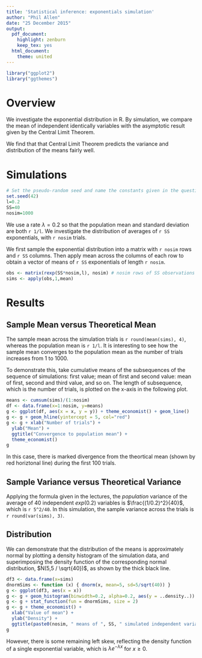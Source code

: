 ```yaml
---
title: 'Statistical inference: exponentials simulation'
author: "Phil Allen"
date: "25 December 2015"
output:
  pdf_document:
    highlight: zenburn
    keep_tex: yes
  html_document:
    theme: united
---
```

```r
library("ggplot2")
library("ggthemes")
```

# Overview

We investigate the exponential distribution in R. By simulation, we compare the mean of independent identically variables with the asymptotic result given by the Central Limit Theorem.

We find that that Central Limit Theorem predicts the variance and distribution of the means fairly well.

# Simulations

```r
# Set the pseudo-random seed and name the constants given in the question.
set.seed(42)
l=0.2
SS=40
nosim=1000
```

We use a rate $\lambda = 0.2$ so that the population mean and standard deviation are both `r 1/l`. We investigate the distribution of averages of `r SS` exponentials, with `r nosim` trials.

We first sample the exponential distribution into a matrix with `r nosim` rows and `r SS` columns. Then apply mean across the columns of each row to obtain a vector of means of `r SS` exponentials of length `r nosim`.

```r
obs <- matrix(rexp(SS*nosim,l), nosim) # nosim rows of SS observations
sims <- apply(obs,1,mean)
```

# Results

## Sample Mean versus Theoretical Mean

The sample mean across the simulation trials is `r round(mean(sims), 4)`, whereas the population mean is `r 1/l`. It is interesting to see how the sample mean converges to the population mean as the number of trials increases from 1 to 1000.

To demonstrate this, take cumulative means of the subsequences of the sequence of simulations: first value; mean of first and second value: mean of first, second and third value, and so on. The length of subsequence, which is the number of trials, is plotted on the x-axis in the following plot.

```r
means <- cumsum(sims)/(1:nosim)
df <- data.frame(x=1:nosim, y=means)
g <- ggplot(df, aes(x = x, y = y)) + theme_economist() + geom_line()
g <- g + geom_hline(yintercept = 5, col="red")
g <- g + xlab("Number of trials") +
  ylab("Mean") +
  ggtitle("Convergence to population mean") +
  theme_economist()
g
```

In this case, there is marked divergence from the theortical mean (shown by red horiztonal line) during the first 100 trials.

## Sample Variance versus Theoretical Variance

Applying the formula given in the lectures, the _population_ variance of the average of 40 independent $exp(0.2)$ variables is $\frac{(1/0.2)^2}{40}$, which is `r 5^2/40`. In this simulation, the sample variance across the trials is `r round(var(sims), 3)`.

## Distribution

We can demonstrate that the distribution of the means is approximately normal by plotting a density histogram of the simulation data, and superimposing the density function of the corresponding normal distribution, $N(5,5 / \sqrt{40})$, as shown by the thick black line.

```r
df3 <- data.frame(x=sims)
dnormSims <- function (x) { dnorm(x, mean=5, sd=5/sqrt(40)) }
g <- ggplot(df3, aes(x = x))
g <- g + geom_histogram(binwidth=0.2, alpha=0.2, aes(y = ..density..)) 
g <- g + stat_function(fun = dnormSims, size = 2)
g <- g + theme_economist() + 
  xlab("Value of mean") +
  ylab("Density") +
  ggtitle(paste0(nosim, " means of ", SS, " simulated independent variables"))
g
```

However, there is some remaining left skew, reflecting the density function of a single exponential variable, which is ${\lambda}e^{-{\lambda}x}$ for $x\ge{0}$.
